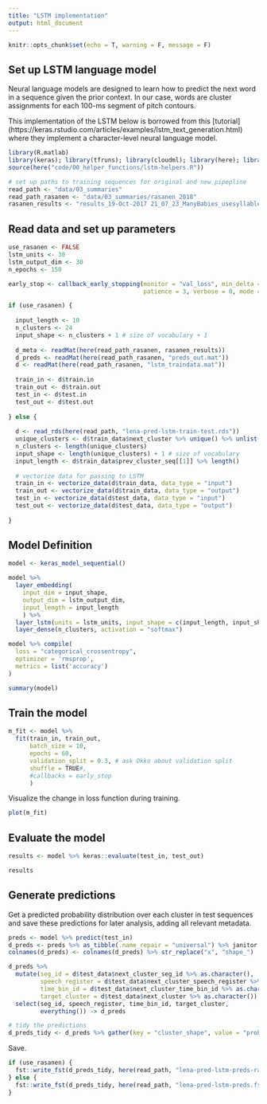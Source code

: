 ```yaml
---
title: "LSTM implementation"
output: html_document
---
```


```r
knitr::opts_chunk$set(echo = T, warning = F, message = F)
```

## Set up LSTM language model

Neural language models are designed to learn how to predict the next word in a sequence given the prior context. In our case, words are cluster assignments for each 100-ms segment of pitch contours.

This implementation of the LSTM below is borrowed from this [tutorial] (https://keras.rstudio.com/articles/examples/lstm_text_generation.html) where they implement a character-level neural language model. 

```r
library(R.matlab)
library(keras); library(tfruns); library(cloudml); library(here); library(tidyverse)
source(here("code/00_helper_functions/lstm-helpers.R"))

# set up paths to training sequences for original and new pipepline
read_path <- "data/03_summaries"
read_path_rasanen <- "data/03_summaries/rasanen_2018"
rasanen_results <- "results_19-Oct-2017 21_07_23_ManyBabies_usesyllables0_framesize_100.mat"
```

## Read data and set up parameters

```r
use_rasanen <- FALSE
lstm_units <- 30
lstm_output_dim <- 30
n_epochs <- 150

early_stop <- callback_early_stopping(monitor = "val_loss", min_delta = 0.0001,
                                      patience = 3, verbose = 0, mode = "auto")
```


```r
if (use_rasanen) {
  
  input_length <- 10
  n_clusters <- 24
  input_shape <- n_clusters + 1 # size of vocabulary + 1
  
  d_meta <- readMat(here(read_path_rasanen, rasanen_results))
  d_preds <- readMat(here(read_path_rasanen, "preds_out.mat"))
  d <- readMat(here(read_path_rasanen, "lstm_traindata.mat"))
  
  train_in <- d$train.in
  train_out <- d$train.out
  test_in <- d$test.in
  test_out <- d$test.out
  
} else {
  
  d <- read_rds(here(read_path, "lena-pred-lstm-train-test.rds"))
  unique_clusters <- d$train_data$next_cluster %>% unique() %>% unlist() %>% sort()
  n_clusters <- length(unique_clusters)
  input_shape <- length(unique_clusters) + 1 # size of vocabulary
  input_length <- d$train_data$prev_cluster_seq[[1]] %>% length()
  
  # vectorize data for passing to LSTM
  train_in <- vectorize_data(d$train_data, data_type = "input")
  train_out <- vectorize_data(d$train_data, data_type = "output")
  test_in <- vectorize_data(d$test_data, data_type = "input")
  test_out <- vectorize_data(d$test_data, data_type = "output")
  
}
```

## Model Definition 

```r
model <- keras_model_sequential()

model %>%
  layer_embedding(
    input_dim = input_shape, 
    output_dim = lstm_output_dim, 
    input_length = input_length
    ) %>% 
  layer_lstm(units = lstm_units, input_shape = c(input_length, input_shape)) %>%
  layer_dense(n_clusters, activation = "softmax")

model %>% compile(
  loss = "categorical_crossentropy", 
  optimizer = 'rmsprop',
  metrics = list('accuracy')
)

summary(model)
```

## Train the model

```r
m_fit <- model %>% 
  fit(train_in, train_out,
      batch_size = 10,
      epochs = 60,
      validation_split = 0.3, # ask Okko about validation split
      shuffle = TRUE#,
      #callbacks = early_stop
      ) 
```

Visualize the change in loss function during training.

```r
plot(m_fit)
```

## Evaluate the model

```r
results <- model %>% keras::evaluate(test_in, test_out)

results
```

## Generate predictions 

Get a predicted probability distribution over each cluster in test sequences and save these predictions for later analysis, adding all relevant metadata. 

```r
preds <- model %>% predict(test_in)
d_preds <- preds %>% as_tibble(.name_repair = "universal") %>% janitor::clean_names()
colnames(d_preds) <- colnames(d_preds) %>% str_replace("x", "shape_")

d_preds %>% 
  mutate(seg_id = d$test_data$next_cluster_seg_id %>% as.character(),
         speech_register = d$test_data$next_cluster_speech_register %>% as.character(),
         time_bin_id = d$test_data$next_cluster_time_bin_id %>% as.character(),
         target_cluster = d$test_data$next_cluster %>% as.character()) %>% 
  select(seg_id, speech_register, time_bin_id, target_cluster, 
         everything()) -> d_preds

# tidy the predictions
d_preds_tidy <- d_preds %>% gather(key = "cluster_shape", value = "prob_mass", shape_1:shape_8)
```

Save.

```r
if (use_rasanen) {
  fst::write_fst(d_preds_tidy, here(read_path, "lena-pred-lstm-preds-rasanen.fst"))  
} else {
  fst::write_fst(d_preds_tidy, here(read_path, "lena-pred-lstm-preds.fst"))  
}
```
